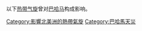 以下[[热带气旋|热带气旋]]曾对[[巴哈马|巴哈马]]构成影响。

[[Category:影響北美洲的熱帶氣旋|Category:影響北美洲的熱帶氣旋]]
[[Category:巴哈馬天災|Category:巴哈馬天災]]